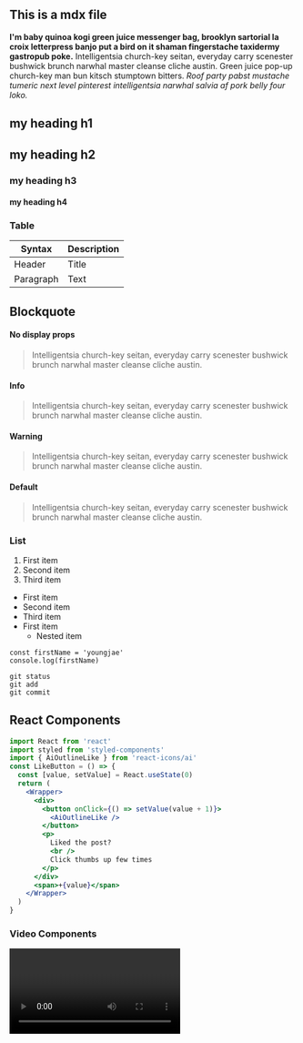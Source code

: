 
<section class="mdx-page">

## This is a mdx file

**I'm baby quinoa kogi green juice messenger bag, brooklyn sartorial la croix letterpress banjo put a bird on it shaman fingerstache taxidermy gastropub poke.** Intelligentsia church-key seitan, everyday carry scenester bushwick brunch narwhal master cleanse cliche austin. Green juice pop-up church-key man bun kitsch stumptown bitters. _Roof party pabst mustache tumeric next level pinterest intelligentsia narwhal salvia af pork belly four loko._

# my heading h1

## my heading h2

### my heading h3

#### my heading h4

### Table

| Syntax    | Description |
| --------- | ----------- |
| Header    | Title       |
| Paragraph | Text        |

## Blockquote

#### No display props

> Intelligentsia church-key seitan, everyday carry scenester bushwick brunch narwhal master cleanse cliche austin.

#### Info

<blockquote display='info'>
  Intelligentsia church-key seitan, everyday carry scenester bushwick brunch
  narwhal master cleanse cliche austin.
</blockquote>

#### Warning

<blockquote display='warning'>
  Intelligentsia church-key seitan, everyday carry scenester bushwick brunch
  narwhal master cleanse cliche austin.
</blockquote>

#### Default

<blockquote display='default'>
  Intelligentsia church-key seitan, everyday carry scenester bushwick brunch
  narwhal master cleanse cliche austin.
</blockquote>

### List

1. First item
2. Second item
3. Third item

- First item
- Second item
- Third item
- First item
  - Nested item

```
const firstName = 'youngjae'
console.log(firstName)
```

```
git status
git add
git commit
```

<h2>React Components</h2>
<Counter />

```jsx
import React from 'react'
import styled from 'styled-components'
import { AiOutlineLike } from 'react-icons/ai'
const LikeButton = () => {
  const [value, setValue] = React.useState(0)
  return (
    <Wrapper>
      <div>
        <button onClick={() => setValue(value + 1)}>
          <AiOutlineLike />
        </button>
        <p>
          Liked the post?
          <br />
          Click thumbs up few times
        </p>
      </div>
      <span>+{value}</span>
    </Wrapper>
  )
}
```

<LikeButton />

### Video Components

<RegVideo />

<Video />

<h2 title='true'>Random h2 with title props</h2>
<h2>Another Random h3</h2>

<h4>Inline Code</h4>

`this is a code`

```js
console.log('hello there')
```

#### Javascript

```js
// comments
const name = 'john'
const channel = 'coding addict'

function featuredProducts(data) {
  return data.filter(item => {
    return item.featured === true
  })
}
featuredProducts()
```

#### JSX

```jsx
import React from 'react'

const Counter = () => {
  const [count, setCount] = React.useState(0)
  return (
    <section className='counter'>
      <h4>show some love to MDX</h4>
      <h4>likes {count}</h4>
      <button className='btn btn-danger' onClick={() => setCount(count + 1)}>
        i like mdx
      </button>
    </section>
  )
}
export default Counter
```

#### HTML

```html
<h1>hello world</h1>
<p class="random">random text</p>
<section class="contact">
  <div class="title">
    <h1>contact us</h1>
  </div>
</section>
```

#### CSS

```css
max-width: 500px;
border-radius: var(--radius);
padding: 1rem 1.5rem;
background: var(--clr-grey-10);
text-align: center;
```

# Tables

| First Header                | Second Header                |
| --------------------------- | ---------------------------- |
| Content from cell 1         | Content from cell 2          |
| Content in the first column | Content in the second column |

You can create tables with pipes | and hyphens -. Hyphens are used to create each column's header, while pipes separate each column. You must include a blank line before your table in order for it to correctly render.

| First Header | Second Header |
| ------------ | ------------- |
| Content Cell | Content Cell  |
| Content Cell | Content Cell  |

The pipes on either end of the table are optional.

Cells can vary in width and do not need to be perfectly aligned within columns. There must be at least three hyphens in each column of the header row.

| Command    | Description                                    |
| ---------- | ---------------------------------------------- |
| git status | List all new or modified files                 |
| git diff   | Show file differences that haven't been staged |

You can use formatting such as links, inline code blocks, and text styling within your table:

| Command      | Description                                        |
| ------------ | -------------------------------------------------- |
| `git status` | List all _new or modified_ files                   |
| `git diff`   | Show file differences that **haven't been** staged |

To include a pipe | as content within your cell, use a \ before the pipe:

| Name     | Character |
| -------- | --------- |
| Backtick | `         |
| Pipe     | \|        |

# Math

Lift($L$) can be determined by Lift Coefficient ($C_L$) like the following
equation.

```
$$
L = \frac{1}{2} \rho v^2 S C_L
$$
```

---

$$
L = \frac{1}{2} \rho v^2 S C_L
$$

---


### Strikethrough

~~The world is flat.~~ We now know that the world is round.

### Task Lists

- [x] Write the press release
- [ ] Update the website
- [ ] Contact the media

<Link to='/posts' className='btn center-btn'>
  all posts
</Link>
</section>
